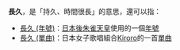 '''長久'''，是「持久、時間很長」的意思，還可以指：

* [[長久_(年號)|長久 (年號)]]：[[日本|日本]][[後朱雀天皇|後朱雀天皇]]使用的一個[[年號|年號]]
* [[長久_(單曲)|長久 (單曲)]]：日本女子歌唱組合[[Kiroro|Kiroro]]的一首[[單曲|單曲]]

{{消歧義|CAT=二字消歧义}}